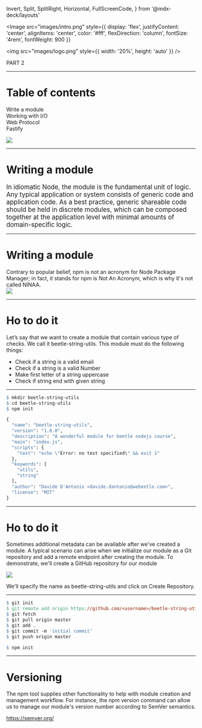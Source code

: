   Invert,
  Split,
  SplitRight,
  Horizontal,
  FullScreenCode,
} from '@mdx-deck/layouts'

<Image src="images/intro.png"
  style={{
    display: 'flex',
    justifyContent: 'center',
    alignItems: 'center',
    color: '#fff',
    flexDirection: 'column',
    fontSize: '4rem',
    fontWeight: 900
  }}
>

<img
  src="images/logo.png"
  style={{
    width: '20%',
    height: 'auto'
  }}
/>

<BigTitle>PART 2</BigTitle>

</Image>

---

<GreenSlide>
  <SplitRight>
    <div style={{ padding: '2rem' }}>
      <h1>Table of contents</h1>
      <p>
        Write a module<br />
        Working with I/O<br />
        Web Protocol<br />
        Fastify<br />
      </p>
    </div>
    <img
      src="images/contents.png"
      style={{
        top: 0,
        width: '100%',
        height: '100vh',
        objectPosition: 'center'
      }}
    />
  </SplitRight>
</GreenSlide>

---

<BaseSlide>
  <h1>Writing a module</h1>
    <Big>
      In idiomatic Node, the module is the fundamental unit of logic. Any typical application or system consists of generic code and application code.
As a best practice, generic shareable code should be held in discrete modules, which can be composed together at the application level with minimal amounts of domain-specific logic.
    </Big>
</BaseSlide>

---

<BaseSlide>
  <h1>Writing a module</h1>
Contrary to popular belief, npm is not an acronym for Node Package Manager; in fact, it stands for npm is Not An Acronym, which is why it's not called NINAA.
  <div style={{ textAlign: 'center' }}>
    <img
      src="images/npm.png"
      style={{
        marginTop: 140,
        width: '40%',
        objectPosition: 'center'
      }}
    />
  </div>
</BaseSlide>

---

<BaseSlide>
  <h1>Ho to do it</h1>
  <p>
    Let’s say that we want to create a module that contain various type of checks. We call it beetle-string-utils. This module must do the following things:
    <ul>
      <li>Check if a string is a valid email</li>
      <li>Check if a string is a valid Number</li>
      <li>Make first letter of a string uppercase</li>
      <li>Check if string end with given string</li>
    </ul>
  </p>
</BaseSlide>

---

<CodeSurferLayout>

```makefile title="npm init"
$ mkdir beetle-string-utils
$ cd beetle-string-utils
$ npm init
```

```makefile title="package.json"
{
  "name": "beetle-string-utils",
  "version": "1.0.0",
  "description": "A wonderful module for beetle nodejs course",
  "main": "index.js",
  "scripts": {
    "test": "echo \"Error: no test specified\" && exit 1"
  },
  "keywords": [
    "utils",
    "string"
  ],
  "author": "Davide D'Antonio <davide.dantonio@webeetle.com>",
  "license": "MIT"
}
```

</CodeSurferLayout>

---

<BaseSlide>
  <h1>Ho to do it</h1>
  <p>Sometimes additional metadata can be available after we've created a module. A typical scenario can arise when we initialize our module as a Git repository and add a remote endpoint after creating the module. To demonstrate, we'll create a GitHub repository for our module</p>

  <div style={{ textAlign: 'center' }}>
    <img
      src="images/githubmodule.png"
      style={{
        marginTop: 0,
        width: '60%'
      }}
    />
  </div>
  <p>We'll specify the name as beetle-string-utils and click on Create Repository.</p>
</BaseSlide>

---

<CodeSurferLayout>

```makefile title="Reinitializing"
$ git init
$ git remote add origin https://github.com/<username>/beetle-string-utils.git
$ git fetch
$ git pull origin master
$ git add .
$ git commit -m 'initial commit’
$ git push origin master
```

```makefile title="the magic part"
$ npm init
```

</CodeSurferLayout>

---

<BaseSlide>
  <h1>Versioning</h1>
  <p>The npm tool supplies other functionality to help with module creation and management workflow.
For instance, the npm version command can allow us to manage our module's version number according to SemVer semantics. </p>
  
  <a href="" target="_blank">https://semver.org/</a>
</BaseSlide>